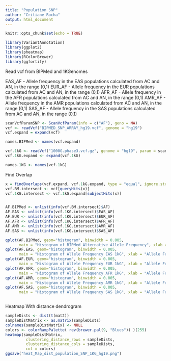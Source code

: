 ```yaml
---
title: "Population SNP"
author: "Critiane Rocha"
output: html_document
---
```


```r
knitr::opts_chunk$set(echo = TRUE)
```


```r
library(VariantAnnotation)
library(ggplot2)
library(pheatmap)
library(RColorBrewer)
library(ggfortify)
```

Read vcf from BIPMed and 1KGenomes

EAS_AF - Allele frequency in the EAS populations calculated from AC and AN, in the range (0,1)
EUR_AF - Allele frequency in the EUR populations calculated from AC and AN, in the range (0,1)
AFR_AF - Allele frequency in the AFR populations calculated from AC and AN, in the range (0,1)
AMR_AF - Allele frequency in the AMR populations calculated from AC and AN, in the range (0,1)
SAS_AF - Allele frequency in the SAS populations calculated from AC and AN, in the range (0,1)

```r
scanVcfParamSNP <- ScanVcfParam(info = c("AF"), geno = NA)
vcf <- readVcf("BIPMED_SNP_ARRAY_hg19.vcf", genome = "hg19")
vcf.expand = expand(vcf)

names.BIPMed <- names(vcf.expand)

vcf.1kG <- readVcf("1000G.phase3.vcf.gz", genome = "hg19", param = scanVcfParam)
vcf.1kG.expand <- expand(vcf.1kG)

names.1KG <- names(vcf.1kG)

```

Find Overlap

```r

x = findOverlaps(vcf.expand, vcf.1kG.expand, type = "equal", ignore.strand = F)
vcf.BM.intersect <- vcf[queryHits(x)]
vcf.1KG.intersect <- vcf.1kG.expand[subjectHits(x)]


AF.BIPMed <- unlist(info(vcf.BM.intersect)$AF)
AF.EAS <- unlist(info(vcf.1KG.intersect)$EAS_AF)
AF.EUR <- unlist(info(vcf.1KG.intersect)$EUR_AF)
AF.AFR <- unlist(info(vcf.1KG.intersect)$AFR_AF)
AF.AMR <- unlist(info(vcf.1KG.intersect)$AMR_AF)
AF.SAS <- unlist(info(vcf.1KG.intersect)$SAS_AF)

qplot(AF.BIPMed, geom="histogram", binwidth = 0.005,
      main = "Histogram of BIPMed Alternative Allele Frequency", xlab = "Allele Frequency", fill=I("blue"))
qplot(AF.EAS, geom="histogram", binwidth = 0.005,
      main = "Histogram of Allele Frequency EAS 1kG", xlab = "Allele Frequency", fill=I("blue"))
qplot(AF.EUR, geom="histogram", binwidth = 0.005,
      main = "Histogram of Allele Frequency EUR 1kG", xlab = "Allele Frequency", fill=I("blue"))
qplot(AF.AFR, geom="histogram", binwidth = 0.005,
      main = "Histogram of Allele Frequency AFR 1kG", xlab = "Allele Frequency", fill=I("blue"))
qplot(AF.AMR, geom="histogram", binwidth = 0.005,
      main = "Histogram of Allele Frequency AMR 1kG", xlab = "Allele Frequency", fill=I("blue"))
qplot(AF.SAS, geom="histogram", binwidth = 0.005,
      main = "Histogram of Allele Frequency SAS 1kG", xlab = "Allele Frequency", fill=I("blue"))



```


Heatmap With distance dendrogram
```r

sampleDists <- dist(t(mat2))
sampleDistMatrix <- as.matrix(sampleDists)
colnames(sampleDistMatrix) <- NULL
colors <- colorRampPalette( rev(brewer.pal(9, "Blues")) )(255)
heatmap(sampleDistMatrix,
         clustering_distance_rows = sampleDists,
         clustering_distance_cols = sampleDists,
         col = colors)
ggsave("heat_Map_dist_population_SNP_1KG_hg19.png")
```